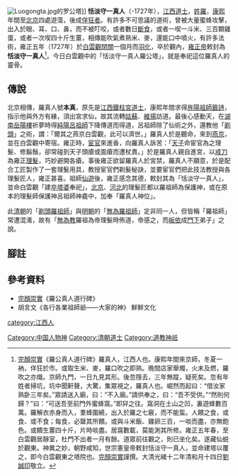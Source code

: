 [[File:Luogongta.jpg|thumb]]的罗公塔]]
'''恬淡守一真人'''（-1727年），[[江西|江西]][[道士|道士]]，[[羅姓|姓羅]]，[[康熙|康熙]]年間至[[北京|北京]]四處遊蕩，後成[[佯狂者|佯狂者]]。有許多不可思議的道術，曾被大量蜜蜂攻擊，出入於眼、耳、口、鼻，而不被叮咬，或者數日[[斷食|斷食]]，或者一喫一斗米、三百顆雞蛋，或者一次喫四十斤生薑，相傳能吹氣煮熟米、麥，還能口中噴火，有許多法術，雍正五年（1727年）於[[白雲觀|白雲觀]][[閉關|閉關]]一個月而[[羽化|羽化]]，卒於觀內，[[雍正帝|雍正帝]]敕封為'''恬淡守一真人'''<ref>[[完顏崇實|完顏崇實]]《羅公真人道行碑》羅真人，江西人也。康熙年間來京師，冬夏一衲，佯狂於市。或取生米、麥，羅口吹之即熟。晚間店家舉燭，火未及燃，羅吹之亦熾。京師九門，一日九見其形。後忽隱去，三年無蹤，疑死矣。忽有年姓者掃坑，坑中聞鼾聲，大驚，集眾視之，羅真人也。崛然而起曰：“借汝家熟卧三年矣。”眾請送入廟，曰：“不入廟。”請供奉之，曰：“吾不受供。”“然則何歸？”曰：“可送吾至前門外蜜蜂窩。”即舁之往。窩洞在土山之凹，裏遊蜂數百萬。羅解衣赤身而入，羣蜂圍繞，出入於羅之七竅，而不能蜇。人饋之食，或食、或不食；每食，必罄其所饋。或與斗米飯、雞卵三百，一啖而盡，亦無飽色。或饋生薑四十斤，片時啖盡。居窩數載，莫能測其所修。雍正五年春，至白雲觀居靜室，杜門不出者一月有餘。道眾前往觀之，則已坐化矣。遂藏仙蜕於觀東。神異之妙，朝野咸知，世宗憲皇帝敕封恬淡守一真人，並命建塔以覆之，即今白雲觀東之塔院也。[[完顏崇實|完顏崇實]]謹撰。大清光緒十二年清和月十四日[[劉誠印|劉誠印]]敬立。</ref>。今日白雲觀中的「恬淡守一真人羅公塔」，就是奉祀這位羅真人的靈骨。

==傳說==
北京相傳，羅真人號'''本真'''，原先是[[江西|江西]][[鐵柱宮|鐵柱宮]][[道士|道士]]，康熙年間求得[[旌陽祖師|旌陽祖師]][[籤詩|籤詩]]，指示他與外方有緣，須出宮求仙，故其流轉[[姑蘇|姑蘇]]、[[維揚|維揚]]訪道。最後心感動天，在[[湖南|湖南]][[岳陽樓|岳陽樓]]祈夢時得[[呂純陽|純陽呂祖師]]下降傳道而得道，呂祖師除了仙術之外，還教他「[[剃頭|剃頭]]」之術，謂：「爾其之燕京白雲觀，此可以濟世。」羅真人於是聽命，來到[[燕京|燕京]]，並在白雲觀中寄宿。雍正時，[[宦官|宦官]]來進香，向羅真人訴苦：「[[天子|天子]]命宦官為之理髮、修鬍鬚，卻常碰到天子頭瘡或面瘡而遭杖責。」於是羅真人親自進宮，以[[戒刀|戒刀]]為雍正[[理髮|理髮]]，巧妙避開各瘡。事後雍正欲留羅真人於宮禁，羅真人不願意，於是配合工匠製作了一套理髮用具，教授宦官們剃髮秘訣，並要宦官們把此技法教授與各理髮匠人，雍正甚喜。祖師[[死|仙遊]]後，雍正感念其德，敕封其為「恬淡守一真人」，並命白雲觀「建[[卒塔婆|卒塔婆]]奉祀」，[[北京|北京]]、[[河北|河北]]的理髮匠都以羅祖師為保護神，或在原本的理髮師保護神呂祖師神龕中，加奉「羅真人神位」。

此[[清朝|清朝]]的「[[剃頭羅祖師|剃頭羅祖師]]」與[[明朝|明朝]]的「[[羅思孚|無為羅祖師]]」定非同一人，但皆稱「羅祖師」常遭混淆，故有「[[無為教|無為教]]羅祖為帝理髮時佈道，帝感之，而[[皈依|皈依]]成[[門下|門下]]弟子」之說。

==腳註==
{{reflist|1}}

==參考資料==
*[[完顏崇實|完顏崇實]]《羅公真人道行碑》
*胡言文《各行各業祖師爺——大家的神》 鮮鮮文化

[[category:江西人|category:江西人]]
[[Category:中国人物神|Category:中国人物神]]
[[Category:清朝道士|Category:清朝道士]]
[[Category:道教神祇|Category:道教神祇]]
